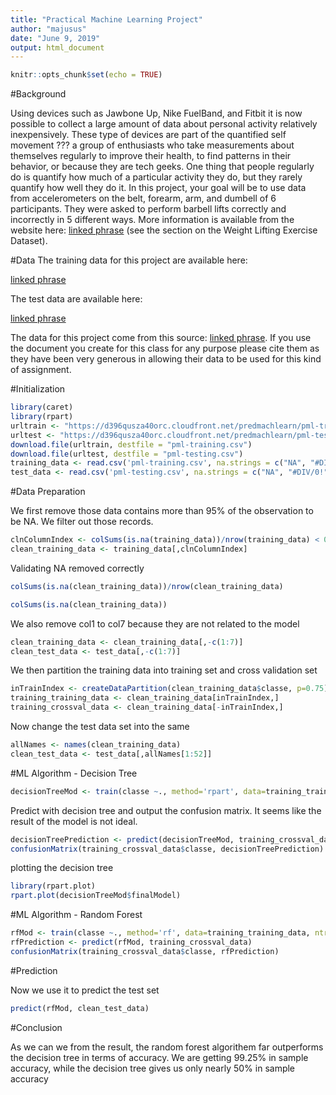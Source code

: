 ```yaml
---
title: "Practical Machine Learning Project"
author: "majusus"
date: "June 9, 2019"
output: html_document
---
```


```r
knitr::opts_chunk$set(echo = TRUE)
```


#Background

Using devices such as Jawbone Up, Nike FuelBand, and Fitbit it is now possible to collect a large amount of data about personal activity relatively inexpensively. These type of devices are part of the quantified self movement ??? a group of enthusiasts who take measurements about themselves regularly to improve their health, to find patterns in their behavior, or because they are tech geeks. One thing that people regularly do is quantify how much of a particular activity they do, but they rarely quantify how well they do it. In this project, your goal will be to use data from accelerometers on the belt, forearm, arm, and dumbell of 6 participants. They were asked to perform barbell lifts correctly and incorrectly in 5 different ways. More information is available from the website here: 
[linked phrase](http://groupware.les.inf.puc-rio.br/har) (see the section on the Weight Lifting Exercise Dataset).


#Data
The training data for this project are available here:

[linked phrase](https://d396qusza40orc.cloudfront.net/predmachlearn/pml-training.csv)

The test data are available here:

[linked phrase](https://d396qusza40orc.cloudfront.net/predmachlearn/pml-testing.csv)

The data for this project come from this source: 
[linked phrase](http://groupware.les.inf.puc-rio.br/har). If you use the document you create for this class for any purpose please cite them as they have been very generous in allowing their data to be used for this kind of assignment.

#Initialization
```r
library(caret)
library(rpart)
urltrain <- "https://d396qusza40orc.cloudfront.net/predmachlearn/pml-training.csv"
urltest <- "https://d396qusza40orc.cloudfront.net/predmachlearn/pml-testing.csv"
download.file(urltrain, destfile = "pml-training.csv")
download.file(urltest, destfile = "pml-testing.csv")
training_data <- read.csv('pml-training.csv', na.strings = c("NA", "#DIV/0!", ""))
test_data <- read.csv('pml-testing.csv', na.strings = c("NA", "#DIV/0!", ""))
```

#Data Preparation

We first remove those data contains more than 95% of the observation to be NA. We filter out those records.

```r
clnColumnIndex <- colSums(is.na(training_data))/nrow(training_data) < 0.95
clean_training_data <- training_data[,clnColumnIndex]
```
Validating NA removed correctly
```r
colSums(is.na(clean_training_data))/nrow(clean_training_data)
```

```r
colSums(is.na(clean_training_data))
```

We also remove col1 to col7 because they are not related to the model

```r
clean_training_data <- clean_training_data[,-c(1:7)]
clean_test_data <- test_data[,-c(1:7)]
```

We then partition the training data into training set and cross validation set

```r
inTrainIndex <- createDataPartition(clean_training_data$classe, p=0.75)[[1]]
training_training_data <- clean_training_data[inTrainIndex,]
training_crossval_data <- clean_training_data[-inTrainIndex,]
```

Now change the test data set into the same

```r
allNames <- names(clean_training_data)
clean_test_data <- test_data[,allNames[1:52]]
```

#ML Algorithm - Decision Tree

```r
decisionTreeMod <- train(classe ~., method='rpart', data=training_training_data)
```

Predict with decision tree and output the confusion matrix. It seems like the result of the model is not ideal.

```r
decisionTreePrediction <- predict(decisionTreeMod, training_crossval_data)
confusionMatrix(training_crossval_data$classe, decisionTreePrediction)
```

plotting the decision tree

```r
library(rpart.plot)
rpart.plot(decisionTreeMod$finalModel)
```

#ML Algorithm - Random Forest

```r
rfMod <- train(classe ~., method='rf', data=training_training_data, ntree=128)
rfPrediction <- predict(rfMod, training_crossval_data)
confusionMatrix(training_crossval_data$classe, rfPrediction)
```

#Prediction

Now we use it to predict the test set

```r
predict(rfMod, clean_test_data)
```

#Conclusion

As we can we from the result, the random forest algorithem far outperforms the decision tree in terms of accuracy. We are getting 99.25% in sample accuracy, while the decision tree gives us only nearly 50% in sample accuracy













